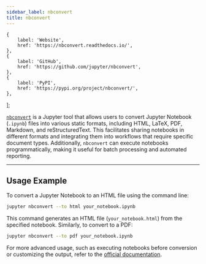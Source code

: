 ```yaml
---
sidebar_label: nbconvert
title: nbconvert
---
```



    {
        label: 'Website',
        href: 'https://nbconvert.readthedocs.io/',
    },
    {
        label: 'GitHub',
        href: 'https://github.com/jupyter/nbconvert',
    },
    {
        label: 'PyPI',
        href: 'https://pypi.org/project/nbconvert/',
    },
];

<ToolTags toolName="nbconvert" />

<ToolLinks links={links} />

[`nbconvert`](https://nbconvert.readthedocs.io/) is a Jupyter tool that allows users to convert Jupyter Notebook (`.ipynb`) files into various static formats, including HTML, LaTeX, PDF, Markdown, and reStructuredText. This facilitates sharing notebooks in different formats and integrating them into workflows that require specific document types. Additionally, `nbconvert` can execute notebooks programmatically, making it useful for batch processing and automated reporting.

---

## Usage Example

To convert a Jupyter Notebook to an HTML file using the command line:

```bash
jupyter nbconvert --to html your_notebook.ipynb
```

This command generates an HTML file (`your_notebook.html`) from the specified notebook. Similarly, to convert to a PDF:

```bash
jupyter nbconvert --to pdf your_notebook.ipynb
```

For more advanced usage, such as executing notebooks before conversion or customizing the output, refer to the [official documentation](https://nbconvert.readthedocs.io/).
